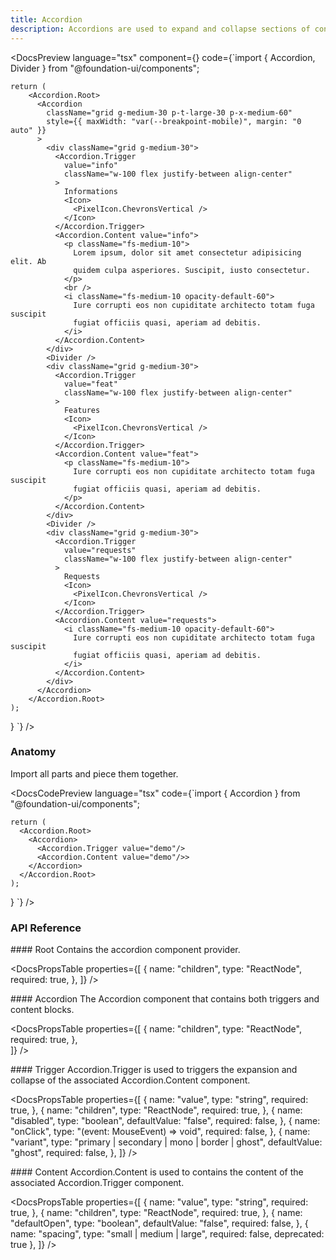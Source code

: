 ```yaml
---
title: Accordion
description: Accordions are used to expand and collapse sections of content.
---
```


<DocsSection>

<DocsPreview
  language="tsx"
  component={<AccordionTemplate />}
  code={`import { Accordion, Divider } from "@foundation-ui/components";

    return (
        <Accordion.Root>
          <Accordion
            className="grid g-medium-30 p-t-large-30 p-x-medium-60"
            style={{ maxWidth: "var(--breakpoint-mobile)", margin: "0 auto" }}
          >
            <div className="grid g-medium-30">
              <Accordion.Trigger
                value="info"
                className="w-100 flex justify-between align-center"
              >
                Informations
                <Icon>
                  <PixelIcon.ChevronsVertical />
                </Icon>
              </Accordion.Trigger>
              <Accordion.Content value="info">
                <p className="fs-medium-10">
                  Lorem ipsum, dolor sit amet consectetur adipisicing elit. Ab
                  quidem culpa asperiores. Suscipit, iusto consectetur.
                </p>
                <br />
                <i className="fs-medium-10 opacity-default-60">
                  Iure corrupti eos non cupiditate architecto totam fuga suscipit
                  fugiat officiis quasi, aperiam ad debitis.
                </i>
              </Accordion.Content>
            </div>
            <Divider />
            <div className="grid g-medium-30">
              <Accordion.Trigger
                value="feat"
                className="w-100 flex justify-between align-center"
              >
                Features
                <Icon>
                  <PixelIcon.ChevronsVertical />
                </Icon>
              </Accordion.Trigger>
              <Accordion.Content value="feat">
                <p className="fs-medium-10">
                  Iure corrupti eos non cupiditate architecto totam fuga suscipit
                  fugiat officiis quasi, aperiam ad debitis.
                </p>
              </Accordion.Content>
            </div>
            <Divider />
            <div className="grid g-medium-30">
              <Accordion.Trigger
                value="requests"
                className="w-100 flex justify-between align-center"
              >
                Requests
                <Icon>
                  <PixelIcon.ChevronsVertical />
                </Icon>
              </Accordion.Trigger>
              <Accordion.Content value="requests">
                <i className="fs-medium-10 opacity-default-60">
                  Iure corrupti eos non cupiditate architecto totam fuga suscipit
                  fugiat officiis quasi, aperiam ad debitis.
                </i>
              </Accordion.Content>
            </div>
          </Accordion>
        </Accordion.Root>
    );
}
`}
/>

</DocsSection>

<DocsSection>

### Anatomy

<DocsTextBlock className="m-b-medium-60">
  Import all parts and piece them together.
</DocsTextBlock>

<DocsCodePreview
  language="tsx"
  code={`import { Accordion } from "@foundation-ui/components";

    return (
      <Accordion.Root>
        <Accordion>
          <Accordion.Trigger value="demo"/>
          <Accordion.Content value="demo"/>>
        </Accordion>
      </Accordion.Root>
    );
}
`} />

</DocsSection>

### API Reference

<DocsSection className="m-y-large-10">
#### Root

<DocsTextBlock className="m-b-medium-60">
  Contains the accordion component provider.
</DocsTextBlock>

<DocsPropsTable
  properties={[
    {
      name: "children",
      type: "ReactNode",
      required: true,
    },
  ]}
/>
</DocsSection>

<DocsSection className="m-y-large-10">
#### Accordion

<DocsTextBlock className="m-b-medium-60">
  The Accordion component that contains both triggers and content blocks.
</DocsTextBlock>

<DocsPropsTable
  properties={[
    {
      name: "children",
      type: "ReactNode",
      required: true,
    },    
  ]}
/>
</DocsSection>

<DocsSection className="m-y-large-10">
#### Trigger

<DocsTextBlock className="m-b-medium-60">
  Accordion.Trigger is used to triggers the expansion and collapse of the
  associated Accordion.Content component.
</DocsTextBlock>

<DocsPropsTable
  properties={[
    {
      name: "value",
      type: "string",
      required: true,
    },
    {
      name: "children",
      type: "ReactNode",
      required: true,
    },
    {
      name: "disabled",
      type: "boolean",
      defaultValue: "false",
      required: false,
    },
    {
      name: "onClick",
      type: "(event: MouseEvent<HTMLButtonElement>) => void",
      required: false,
    },
    {
      name: "variant",
      type: "primary | secondary | mono | border | ghost",
      defaultValue: "ghost",
      required: false,
    },
  ]}
/>
</DocsSection>

<DocsSection className="m-y-large-10">
#### Content

<DocsTextBlock className="m-b-medium-60">
  Accordion.Content is used to contains the content of the associated
  Accordion.Trigger component.
</DocsTextBlock>

<DocsPropsTable
 properties={[
    {
      name: "value",
      type: "string",
      required: true,
    },
    {
      name: "children",
      type: "ReactNode",
      required: true,
    },
    {
      name: "defaultOpen",
      type: "boolean",
      defaultValue: "false",
      required: false,
    },
    {
      name: "spacing",
      type: "small | medium | large",
      required: false,
      deprecated: true
    },
  ]}
/>
</DocsSection>

<DocsFooter
  prev="/docs/components/installation"
  next="/docs/components/avatar"
/>
